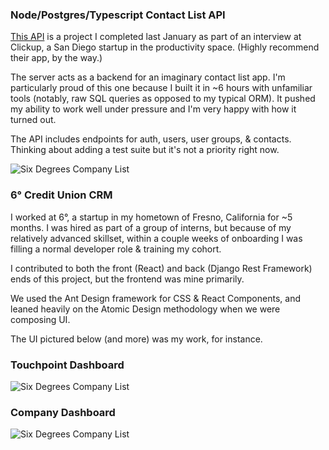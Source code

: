 
### Node/Postgres/Typescript Contact List API
<a className="pl-3 text-blue-500" href="https://github.com/Rapdash/contact-api-project/tree/master/src">This API</a> is a project I completed last January as part of an interview at Clickup, a San Diego startup in the productivity space. (Highly recommend their app, by the way.)

The server acts as a backend for an imaginary contact list app. I'm particularly proud of this one because I built it in ~6 hours with unfamiliar tools (notably, raw SQL queries as opposed to my typical ORM). It pushed my ability to work well under pressure and I'm very happy with how it turned out.

The API includes endpoints for auth, users, user groups, & contacts. Thinking about adding a test suite but it's not a priority right now.

![Six Degrees Company List](https://i.imgur.com/7ePSas5.png)

### 6° Credit Union CRM
I worked at 6°, a startup in my hometown of Fresno, California for ~5 months. I was hired as part of a group of interns, but because of my relatively advanced skillset, within a couple weeks of onboarding I was filling a normal developer role & training my cohort.

I contributed to both the front (React) and back (Django Rest Framework) ends of this project, but the frontend was mine primarily.

We used the Ant Design framework for CSS & React Components, and leaned heavily on the Atomic Design methodology when we were composing UI.

The UI pictured below (and more) was my work, for instance.

### Touchpoint Dashboard
![Six Degrees Company List](https://i.imgur.com/RsyQeO8.png)
### Company Dashboard
![Six Degrees Company List](https://i.imgur.com/J0Gr58J.png)